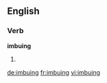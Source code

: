 ==English==

===Verb===
'''imbuing'''

# {{present participle of|[[imbue]]}}

[[de:imbuing]]
[[fr:imbuing]]
[[vi:imbuing]]